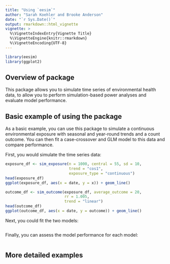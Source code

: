 ```yaml
---
title: "Using `eesim`"
author: "Sarah Koehler and Brooke Anderson"
date: "`r Sys.Date()`"
output: rmarkdown::html_vignette
vignette: >
  %\VignetteIndexEntry{Vignette Title}
  %\VignetteEngine{knitr::rmarkdown}
  %\VignetteEncoding{UTF-8}
---
```


```r
library(eesim)
library(ggplot2)
```

## Overview of package

This package allows you to simulate time series of environmental health data, to allow you to perform simulation-based power analyses and evaluate model performance.

## Basic example of using the package

As a basic example, you can use this package to simulate a continuous environmental exposure with seasonal and year-round trends and a count outcome. You can then fit a case-crossover and GLM model to this data and compare performance.

First, you would simulate the time series data:

```r
exposure_df <- sim_exposure(n = 1000, central = 55, sd = 10, 
                            trend = "cos1",
                            exposure_type = "continuous")
head(exposure_df)
ggplot(exposure_df, aes(x = date, y = x)) + geom_line()

outcome_df <- sim_outcome(exposure_df, average_outcome = 20,
                          rr = 1.005,
                          trend = "linear")
head(outcome_df)
ggplot(outcome_df, aes(x = date, y = outcome)) + geom_line()
```

Next, you could fit the two models: 

```r

```

Finally, you can assess the model performance for each model:

```r

```

## More detailed examples
